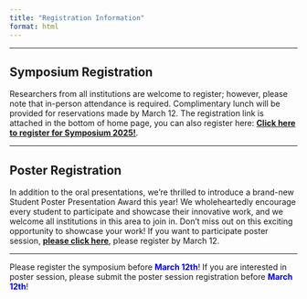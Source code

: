 ```yaml
---
title: "Registration Information"
format: html
---
```


----------------------------------------------------------------------

## Symposium Registration

Researchers from all institutions are welcome to register; however, please note that in-person attendance is required. Complimentary lunch will be provided for reservations made by March 12. The registration link is attached in the bottom of home page, you can also register here: [**Click here to register for Symposium 2025!**](https://docs.google.com/forms/d/e/1FAIpQLSeFLIrPz0kwp0TFKJLpNdbs3dYRzF0t8hcry2C_JRePVRLMSw/viewform?usp=header).

---------------------------------------------------------------------

## Poster Registration

In addition to the oral presentations, we're thrilled to introduce a brand-new Student Poster Presentation Award this year! We wholeheartedly encourage every student to participate and showcase their innovative work, and we welcome all institutions in this area to join in. Don't miss out on this exciting opportunity to showcase your work! If you want to participate poster session, [**please click here**](https://docs.google.com/forms/d/e/1FAIpQLSetdMwOBPiGi2psZv-bDyl0oIrOypKEIot5OxC7KKEKs2PI8g/viewform?usp=header), please register by March 12.

------------------------------------------------------------------------


Please register the symposium before [**March 12th**]{style="color:blue;"}! If you are interested in poster session, please submit the poster session registration before [**March 12th**]{style="color:blue;"}!
